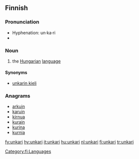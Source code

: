 {{see|Unkari}}
==Finnish==
{{wikipedia|lang=fi|unkarin kieli}}

===Pronunciation===
* Hyphenation: un·ka·ri
* {{IPA|/ˈuŋkɑri/|lang=fi}}

===Noun===
{{fi-noun|unkar|type=paperi}}

# the [[Hungarian]] [[language]]

====Synonyms====
*[[unkarin kieli]]

===Anagrams===
*[[arkuin]]
*[[karuin]]
*[[kirnua]]
*[[kurain]]
*[[kurina]]
*[[kurnia]]

[[Category:fi:Languages]]

[[fy:unkari]]
[[hy:unkari]]
[[it:unkari]]
[[hu:unkari]]
[[nl:unkari]]
[[fi:unkari]]
[[tr:unkari]]